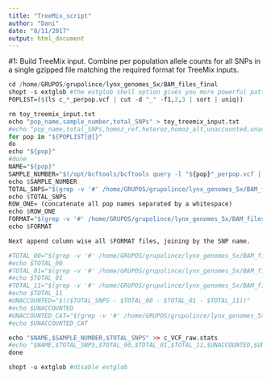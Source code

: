 ```yaml
---
title: "TreeMix_script"
author: "Dani"
date: "8/11/2017"
output: html_document
---
```



#1: Build TreeMix input. Combine per population allele counts for all SNPs in a single gzipped file matching the required format for TreeMix inputs.

```r

cd /home/GRUPOS/grupolince/lynx_genomes_5x/BAM_files_final
shopt -s extglob #the extglob shell option gives you more powerful pattern matching in the command line.
POPLIST=($(ls c_*_perpop.vcf | cut -d "_" -f1,2,3 | sort | uniq))

rm toy_treemix_input.txt
echo "pop_name,sample_number,total_SNPs" > toy_treemix_input.txt 
#echo "pop_name,total_SNPs,homoz_ref,heteroz,homoz_alt,unaccounted,unaccounted_cat" > c_VCF_raw.stats 
for pop in "${POPLIST[@]}"
do
echo "${pop}"
#done
NAME="${pop}"
SAMPLE_NUMBER="$(/opt/bcftools/bcftools query -l "${pop}"_perpop.vcf | wc -l)"
echo $SAMPLE_NUMBER
TOTAL_SNPS="$(grep -v '#' /home/GRUPOS/grupolince/lynx_genomes_5x/BAM_files_final/"${pop}"_perpop.vcf | wc -l)"
echo $TOTAL_SNPS
ROW_ONE= (concatenate all pop names separated by a whitespace)
echo $ROW_ONE
FORMAT="$(grep -v '#' /home/GRUPOS/grupolince/lynx_genomes_5x/BAM_files_final/c_lp_sm_perpop.vcf | cut -d$'\t' -f1,2,8 | cut -d$';' -f1,3 --output-delimiter=' ' | cut -d$'=' -f1,2,3 --output-delimiter=' ' | awk '{print $1"_"$2","$6-$4","$4}' | head)"
echo $FORMAT

Next append column wise all $FORMAT files, joining by the SNP name.

#TOTAL_00="$(grep -v '#' /home/GRUPOS/grupolince/lynx_genomes_5x/BAM_files_final/"${pop}"_perpop.vcf | grep '0/0:' | wc -l)"
#echo $TOTAL_00
#TOTAL_01="$(grep -v '#' /home/GRUPOS/grupolince/lynx_genomes_5x/BAM_files_final/"${pop}"_perpop.vcf | grep '0/1:' | wc -l)"
#echo $TOTAL_01
#TOTAL_11="$(grep -v '#' /home/GRUPOS/grupolince/lynx_genomes_5x/BAM_files_final/"${pop}"_perpop.vcf | grep '1/1:' | wc -l)"
#echo $TOTAL_11
#UNACCOUNTED="$(($TOTAL_SNPS - $TOTAL_00 - $TOTAL_01 - $TOTAL_11))"
#echo $UNACCOUNTED
#UNACCOUNTED_CAT="$(grep -v '#' /home/GRUPOS/grupolince/lynx_genomes_5x/BAM_files_final/"${pop}"_perpop.vcf | cut -d$'\t' -f10 | cut -d ":" -f1 | sort | uniq | paste -s -d ",")"
#echo $UNACCOUNTED_CAT

echo "$NAME,$SAMPLE_NUMBER,$TOTAL_SNPS" >> c_VCF_raw.stats
#echo "$NAME,$TOTAL_SNPS,$TOTAL_00,$TOTAL_01,$TOTAL_11,$UNACCOUNTED,$UNACCOUNTED_CAT" >> c_VCF_raw.stats
done

shopt -u extglob #disable extglob


```
